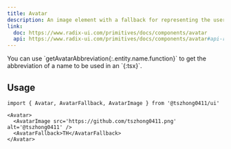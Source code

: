 ```yaml
---
title: Avatar
description: An image element with a fallback for representing the user.
link:
  doc: https://www.radix-ui.com/primitives/docs/components/avatar
  api: https://www.radix-ui.com/primitives/docs/components/avatar#api-reference
---
```


<ComponentPreview name='avatar/avatar' />

<Callout title='Note'>
  You can use `getAvatarAbbreviation{:.entity.name.function}` to get the abbreviation of a name to be used in an `<AvatarFallback />{:tsx}`.
</Callout>

## Usage

```tsx
import { Avatar, AvatarFallback, AvatarImage } from '@tszhong0411/ui'
```

```tsx
<Avatar>
  <AvatarImage src='https://github.com/tszhong0411.png' alt='@tszhong0411' />
  <AvatarFallback>TH</AvatarFallback>
</Avatar>
```
